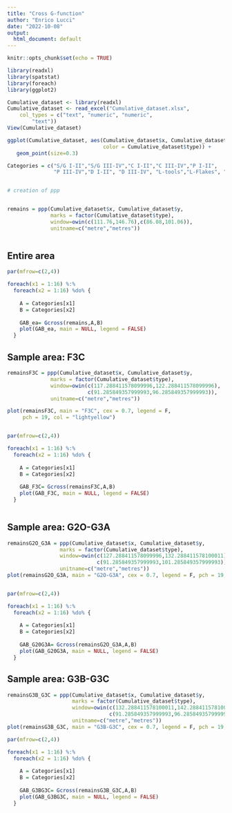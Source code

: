 ---
title: "Cross G-function"
author: "Enrico Lucci"
date: "2022-10-08"
output:
  html_document: default
---

```{r setup, include=FALSE}
knitr::opts_chunk$set(echo = TRUE)
```

```{r import libraries, message=FALSE, warning=FALSE, include=FALSE}

library(readxl)
library(spatstat)
library(foreach)
library(ggplot2)

```

```{r import dataset, message=FALSE, warning=FALSE, include=FALSE}

Cumulative_dataset <- library(readxl)
Cumulative_dataset <- read_excel("Cumulative_dataset.xlsx", 
    col_types = c("text", "numeric", "numeric", 
        "text"))
View(Cumulative_dataset)

ggplot(Cumulative_dataset, aes(Cumulative_dataset$x, Cumulative_dataset$y, 
                               color = Cumulative_dataset$type)) + 
   geom_point(size=0.3)

Categories = c("S/G I-II","S/G III-IV","C I-II","C III-IV","P I-II",
               "P III-IV","D I-II", "D III-IV", "L-tools","L-Flakes", "L-cores", "Ant/bones","Tortoise", "Metal","Fish","Bird")


# creation of ppp


remains = ppp(Cumulative_dataset$x, Cumulative_dataset$y,  
              marks = factor(Cumulative_dataset$type),
              window=owin(c(111.76,146.76),c(86.08,101.06)),
              unitname=c("metre","metres"))



```

## Entire area

```{r Entire area, echo=FALSE, message=FALSE, warning=FALSE}

par(mfrow=c(2,4))

foreach(x1 = 1:16) %:%
  foreach(x2 = 1:16) %do% {
    
    A = Categories[x1]
    B = Categories[x2]
    
    GAB_ea= Gcross(remains,A,B)
    plot(GAB_ea, main = NULL, legend = FALSE)
  }

```

## Sample area: F3C

```{r F3C, echo=FALSE, message=FALSE, warning=FALSE}

remainsF3C = ppp(Cumulative_dataset$x, Cumulative_dataset$y,  
              marks = factor(Cumulative_dataset$type),
              window=owin(c(117.288411578099996,122.288411578099996),
                          c(91.285849357999993,96.285849357999993)),
              unitname=c("metre","metres"))

plot(remainsF3C, main = "F3C", cex = 0.7, legend = F, 
     pch = 19, col = "lightyellow")


par(mfrow=c(2,4))

foreach(x1 = 1:16) %:%
  foreach(x2 = 1:16) %do% {
    
    A = Categories[x1]
    B = Categories[x2]
    
    GAB_F3C= Gcross(remainsF3C,A,B)
    plot(GAB_F3C, main = NULL, legend = FALSE)
  }



```

## Sample area: G2O-G3A

```{r G2O G3A, echo=FALSE, message=FALSE, warning=FALSE}


remainsG2O_G3A = ppp(Cumulative_dataset$x, Cumulative_dataset$y,  
                 marks = factor(Cumulative_dataset$type),
                 window=owin(c(127.288411578099996,132.288411578100011),
                             c(91.285849357999993,101.285849357999993)),
                 unitname=c("metre","metres"))
plot(remainsG2O_G3A, main = "G2O-G3A", cex = 0.7, legend = F, pch = 19, col = "lightblue")


par(mfrow=c(2,4))

foreach(x1 = 1:16) %:%
  foreach(x2 = 1:16) %do% {
    
    A = Categories[x1]
    B = Categories[x2]
    
    GAB_G20G3A= Gcross(remainsG2O_G3A,A,B)
    plot(GAB_G20G3A, main = NULL, legend = FALSE)
  }

```

## Sample area: G3B-G3C

```{r G3B G3C, echo=FALSE, message=FALSE, warning=FALSE, paged.print=FALSE}

remainsG3B_G3C = ppp(Cumulative_dataset$x, Cumulative_dataset$y,  
                     marks = factor(Cumulative_dataset$type),
                     window=owin(c(132.288411578100011,142.288411578100011),
                                 c(91.285849357999993,96.285849357999993)),
                     unitname=c("metre","metres"))
plot(remainsG3B_G3C, main = "G3B-G3C", cex = 0.7, legend = F, pch = 19, col = "lightgreen")

par(mfrow=c(2,4))

foreach(x1 = 1:16) %:%
  foreach(x2 = 1:16) %do% {
    
    A = Categories[x1]
    B = Categories[x2]
    
    GAB_G3BG3C= Gcross(remainsG3B_G3C,A,B)
    plot(GAB_G3BG3C, main = NULL, legend = FALSE)
  }


```
